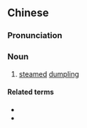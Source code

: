 {{also|蒸饺}}
==Chinese==
{{zh-forms|s=蒸饺}}

===Pronunciation===
{{zh-pron
|m=zhēngjiǎo
|c=zing1 gaau2
|cat=n
}}

===Noun===
{{zh-noun}}

# [[steamed]] [[dumpling]]

====Related terms====
* {{zh-l|餃子}}
* {{zh-l|水餃}}